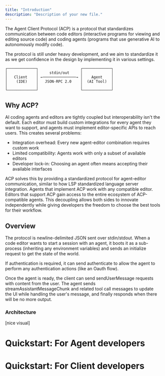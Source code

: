 ```yaml
---
title: "Introduction"
description: "Description of your new file."
---
```


The Agent Client Protocol (ACP) is a protocol that standardizes communication between code editors (interactive programs for viewing and editing source code) and coding agents (programs that use generative AI to autonomously modify code).

The protocol is still under heavy development, and we aim to standardize it as we get confidence in the design by implementing it in various settings.

```
┌─────────────┐                   ┌─────────────┐
│             │     stdin/out     │             │
│   Client    │ ←───────────────→ │    Agent    │
│    (IDE)    │   JSON-RPC 2.0    │  (AI Tool)  │
│             │                   │             │
└─────────────┘                   └─────────────┘
```

## Why ACP?

AI coding agents and editors are tightly coupled but interoperability isn't the default. Each editor must build custom integrations for every agent they want to support, and agents must implement editor-specific APIs to reach users.
This creates several problems:

- Integration overhead: Every new agent-editor combination requires custom work
- Limited compatibility: Agents work with only a subset of available editors
- Developer lock-in: Choosing an agent often means accepting their available interfaces

ACP solves this by providing a standardized protocol for agent-editor communication, similar to how LSP standardized language server integration. Agents that implement ACP work with any compatible editor. Editors that support ACP gain access to the entire ecosystem of ACP-compatible agents.
This decoupling allows both sides to innovate independently while giving developers the freedom to choose the best tools for their workflow.

## Overview
The protocol is newline-delimited JSON sent over stdin/stdout. When a code editor wants to start a session with an agent, it boots it as a sub-process (inheriting any environment variables) and sends an initialize request to get the state of the world.

If authentication is required, it can send authenticate to allow the agent to perform any authentication actions (like an Oauth flow).

Once the agent is ready, the client can send sendUserMessage requests with content from the user. The agent sends streamAssistantMessageChunk and related tool call messages to update the UI while handling the user's message, and finally responds when there will be no more output.

### Architecture

[nice visual]

# Quickstart: For Agent developers
# Quickstart: For Client developers
